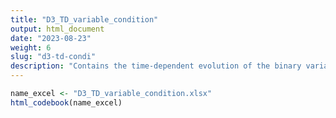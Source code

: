 ```yaml
---
title: "D3_TD_variable_condition"
output: html_document
date: "2023-08-23"
weight: 6
slug: "d3-td-condi"
description: "Contains the time-dependent evolution of the binary variable condition. Only changes of status are recorded, with date of change. date when the condition changes; the components of the condition last 365 days if they are diagnosis, and 90 days if they are drug proxies; unique spells are created when the algorithm is 1 (if either a dianosis or a drug proxy is active), and the algorithm is reverted to values 0 whenever no component is active"
---
```


```r
name_excel <- "D3_TD_variable_condition.xlsx"
html_codebook(name_excel)
```
